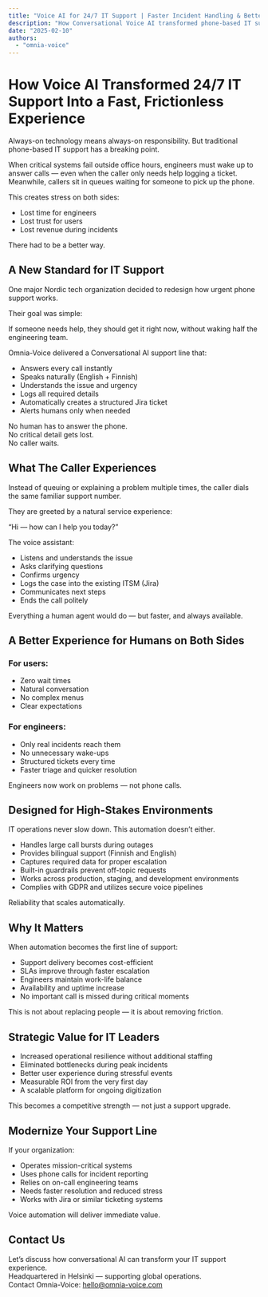 ```yaml
---
title: "Voice AI for 24/7 IT Support | Faster Incident Handling & Better User Experience"
description: "How Conversational Voice AI transformed phone-based IT support into an always-on, automated, and human-friendly service — reducing stress and accelerating resolution."
date: "2025-02-10"
authors:
  - "omnia-voice"
---
```


# How Voice AI Transformed 24/7 IT Support Into a Fast, Frictionless Experience

Always-on technology means always-on responsibility.
But traditional phone-based IT support has a breaking point.

When critical systems fail outside office hours, engineers must wake up to answer calls — even when the caller only needs help logging a ticket.
Meanwhile, callers sit in queues waiting for someone to pick up the phone.

This creates stress on both sides:

- Lost time for engineers
- Lost trust for users
- Lost revenue during incidents

There had to be a better way.

## A New Standard for IT Support

One major Nordic tech organization decided to redesign how urgent phone support works.

Their goal was simple:

If someone needs help, they should get it right now, without waking half the engineering team.

Omnia-Voice delivered a Conversational AI support line that:

- Answers every call instantly
- Speaks naturally (English + Finnish)
- Understands the issue and urgency
- Logs all required details
- Automatically creates a structured Jira ticket
- Alerts humans only when needed

No human has to answer the phone.  
No critical detail gets lost.  
No caller waits.

## What The Caller Experiences

Instead of queuing or explaining a problem multiple times, the caller dials the same familiar support number.

They are greeted by a natural service experience:

“Hi — how can I help you today?”

The voice assistant:

- Listens and understands the issue
- Asks clarifying questions
- Confirms urgency
- Logs the case into the existing ITSM (Jira)
- Communicates next steps
- Ends the call politely

Everything a human agent would do — but faster, and always available.


## A Better Experience for Humans on Both Sides

### For users:
- Zero wait times
- Natural conversation
- No complex menus
- Clear expectations

### For engineers:
- Only real incidents reach them
- No unnecessary wake-ups
- Structured tickets every time
- Faster triage and quicker resolution

Engineers now work on problems — not phone calls.


## Designed for High-Stakes Environments

IT operations never slow down. This automation doesn’t either.

- Handles large call bursts during outages
- Provides bilingual support (Finnish and English)
- Captures required data for proper escalation
- Built-in guardrails prevent off-topic requests
- Works across production, staging, and development environments
- Complies with GDPR and utilizes secure voice pipelines

Reliability that scales automatically.


## Why It Matters

When automation becomes the first line of support:

- Support delivery becomes cost-efficient
- SLAs improve through faster escalation
- Engineers maintain work-life balance
- Availability and uptime increase
- No important call is missed during critical moments

This is not about replacing people — it is about removing friction.


## Strategic Value for IT Leaders

- Increased operational resilience without additional staffing
- Eliminated bottlenecks during peak incidents
- Better user experience during stressful events
- Measurable ROI from the very first day
- A scalable platform for ongoing digitization

This becomes a competitive strength — not just a support upgrade.


## Modernize Your Support Line

If your organization:

- Operates mission-critical systems
- Uses phone calls for incident reporting
- Relies on on-call engineering teams
- Needs faster resolution and reduced stress
- Works with Jira or similar ticketing systems

Voice automation will deliver immediate value.


## Contact Us

Let’s discuss how conversational AI can transform your IT support experience.  
Headquartered in Helsinki — supporting global operations.  
Contact Omnia-Voice: hello@omnia-voice.com
